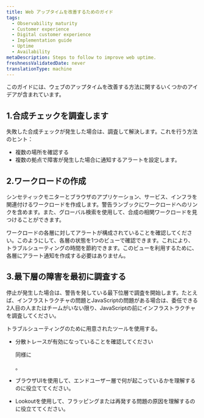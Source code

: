 ```yaml
---
title: Web アップタイムを改善するためのガイド
tags:
  - Observability maturity
  - Customer experience
  - Digital customer experience
  - Implementation guide
  - Uptime
  - Availability
metaDescription: Steps to follow to improve web uptime.
freshnessValidatedDate: never
translationType: machine
---
```


このガイドには、ウェブのアップタイムを改善する方法に関するいくつかのアイデアが含まれています。

## 1.合成チェックを調査します

失敗した合成チェックが発生した場合は、調査して解決します。これを行う方法のヒント：

* 複数の場所を確認する
* 複数の拠点で障害が発生した場合に通知するアラートを設定します。

## 2.ワークロードの作成

シンセティックモニターとブラウザのアプリケーション、サービス、インフラを関連付けるワークロードを作成します。警告ランブックにワークロードへのリンクを含めます。また、グローバル検索を使用して、合成の相関ワークロードを見つけることができます。

ワークロードの各層に対してアラートが構成されていることを確認してください。このようにして、各層の状態を1つのビューで確認できます。これにより、トラブルシューティングの時間を節約できます。このビューを利用するために、各層にアラート通知を作成する必要はありません。

## 3.最下層の障害を最初に調査する

停止が発生した場合は、警告を発している最下位層で調査を開始します。たとえば、インフラストラクチャの問題とJavaScriptの問題がある場合は、委任できる2人目の人またはチームがいない限り、JavaScriptの前にインフラストラクチャを調査してください。

トラブルシューティングのために用意されたツールを使用する。

* 分散トレースが有効になっていることを確認してください

  <InlinePopover type="browser"/>

  同様に

  <InlinePopover type="apm"/>

  。

* ブラウザUIを使用して、エンドユーザー層で何が起こっているかを理解するのに役立ててください。

* Lookoutを使用して、フラッピングまたは再発する問題の原因を理解するのに役立ててください。
